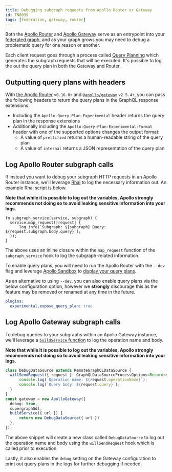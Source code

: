 ```yaml
---
title: Debugging subgraph requests from Apollo Router or Gateway
id: TN0039
tags: [federation, gateway, router]
---
```


Both the [Apollo Router](/router) and [Apollo Gateway](/apollo-server/using-federation/apollo-gateway-setup) serve as an entrypoint into your [federated graph](/federation), and as your graph grows you may need to debug a problematic query for one reason or another. 

Each client request goes through a process called [Query Planning](/graphos/explorer/additional-features/#query-plans-for-supergraphs) which generates the subgraph requests that will be executed. It's possible to log the out the query plan in both the Gateway and Router.

## Outputting query plans with headers
With [the Apollo Router](/router/) `v0.16.0+` and [`@apollo/gateway`](/apollo-server/using-federation/api/apollo-gateway/) `v2.5.4+`, you can pass the following headers to return the query plans in the GraphQL response extensions:

* Including the `Apollo-Query-Plan-Experimental` header returns the query plan in the response extensions
* Additionally including the `Apollo-Query-Plan-Experimental-Format` header with one of the supported options changes the output format:
  * A value of `prettified` returns a human-readable string  of the query plan
  * A value of `internal` returns a JSON representation of the query plan

## Log Apollo Router subgraph calls

If instead you want to debug your subgraph HTTP requests in an Apollo Router instance, we'll leverage [Rhai](/router/customizations/rhai) to log the necessary information out. An example Rhai script is below. 

**Note that while it is possible to log out the variables, Apollo strongly recommends not doing so to avoid leaking sensitive information into your logs.**

```rhai
fn subgraph_service(service, subgraph) {
  service.map_request(|request| {
      log_info(`Subgraph: ${subgraph} Query: ${request.subgraph.body.query}`);
  });
}
```

The above uses an inline closure within the `map_request` function of the `subgraph_service` hook to log the subgraph-related information. 

To enable query plans, you will need to run the Apollo Router with the `--dev` flag and leverage [Apollo Sandbox](https://studio.apollographql.com/sandbox) to [display your query plans](/graphos/explorer/additional-features/#query-plans-for-supergraphs). 

As an alternative to using `--dev`, you can also enable query plans via the below configuration option, however we **strongly** discourage this as the feature may be removed or renamed at any time in the future.  

```yaml
plugins:
  experimental.expose_query_plan: true
```


## Log Apollo Gateway subgraph calls

To debug queries to your subgraphs within an Apollo Gateway instance, we'll leverage a [`buildService` function](/apollo-server/using-federation/api/apollo-gateway/#configuring-the-subgraph-fetcher) to log the operation name and body. 

**Note that while it is possible to log out the variables, Apollo strongly recommends not doing so to avoid leaking sensitive information into your logs.**

```ts
class DebugDataSource extends RemoteGraphQLDataSource {
  willSendRequest({ request }: GraphQLDataSourceProcessOptions<Record<string, any>>): void | Promise<void> {
      console.log(`Operation name: ${request.operationName}`);
      console.log(`Query body: ${request.query}`);
  }
}
const gateway = new ApolloGateway({
  debug: true,
  supergraphSdl,
  buildService({ url }) {
      return new DebugDataSource({ url })
  },
});
```

The above snippet will create a new class called `DebugDataSource` to log out the operation name and body using the `willSendRequest` hook which is called prior to execution. 

Lastly, it also enables the `debug` setting on the Gateway configuration to print out query plans in the logs for further debugging if needed.
